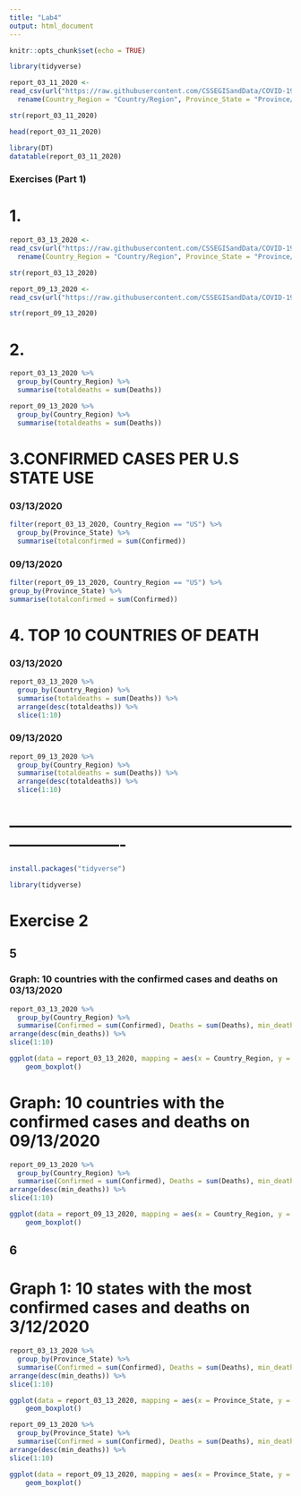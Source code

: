 ```yaml
---
title: "Lab4"
output: html_document
---
```


```r
knitr::opts_chunk$set(echo = TRUE)
```

```r
library(tidyverse)
```

```r
report_03_11_2020 <- 
read_csv(url("https://raw.githubusercontent.com/CSSEGISandData/COVID-19/master/csse_covid_19_data/csse_covid_19_daily_reports/03-11-2020.csv")) %>% 
  rename(Country_Region = "Country/Region", Province_State = "Province/State")
```

```r
str(report_03_11_2020)
```

```r
head(report_03_11_2020)
```

```r
library(DT)
datatable(report_03_11_2020)
```

### Exercises (Part 1)

# 1. 

```r
report_03_13_2020 <-
read_csv(url("https://raw.githubusercontent.com/CSSEGISandData/COVID-19/master/csse_covid_19_data/csse_covid_19_daily_reports/03-13-2020.csv")) %>% 
  rename(Country_Region = "Country/Region", Province_State = "Province/State")
```

```r
str(report_03_13_2020)
```


```r
report_09_13_2020 <-
read_csv(url("https://raw.githubusercontent.com/CSSEGISandData/COVID-19/master/csse_covid_19_data/csse_covid_19_daily_reports/09-13-2020.csv"))  
```

```r
str(report_09_13_2020)
```

# 2. 
```r
report_03_13_2020 %>% 
  group_by(Country_Region) %>% 
  summarise(totaldeaths = sum(Deaths))
```

```r
report_09_13_2020 %>% 
  group_by(Country_Region) %>% 
  summarise(totaldeaths = sum(Deaths))
```

# 3.CONFIRMED CASES PER U.S STATE USE

### 03/13/2020
```r
filter(report_03_13_2020, Country_Region == "US") %>% 
  group_by(Province_State) %>% 
  summarise(totalconfirmed = sum(Confirmed))
```

### 09/13/2020
```r
filter(report_09_13_2020, Country_Region == "US") %>% 
group_by(Province_State) %>% 
summarise(totalconfirmed = sum(Confirmed))
```



# 4. TOP 10 COUNTRIES OF DEATH

### 03/13/2020
```r
report_03_13_2020 %>% 
  group_by(Country_Region) %>% 
  summarise(totaldeaths = sum(Deaths)) %>% 
  arrange(desc(totaldeaths)) %>% 
  slice(1:10)
```

### 09/13/2020
```r
report_09_13_2020 %>% 
  group_by(Country_Region) %>% 
  summarise(totaldeaths = sum(Deaths)) %>% 
  arrange(desc(totaldeaths)) %>% 
  slice(1:10)
```


# ----------------------------------------------------------------------------

```r
install.packages("tidyverse")
```

```r
library(tidyverse)
```


# Exercise 2 

## 5

### Graph: 10 countries with the confirmed cases and deaths on 03/13/2020
```r
report_03_13_2020 %>% 
  group_by(Country_Region) %>% 
  summarise(Confirmed = sum(Confirmed), Deaths = sum(Deaths), min_deaths = min(Deaths)) %>% 
arrange(desc(min_deaths)) %>% 
slice(1:10)

ggplot(data = report_03_13_2020, mapping = aes(x = Country_Region, y = Deaths)) +
    geom_boxplot()
```


# Graph: 10 countries with the confirmed cases and deaths on 09/13/2020
```r
report_09_13_2020 %>% 
  group_by(Country_Region) %>% 
  summarise(Confirmed = sum(Confirmed), Deaths = sum(Deaths), min_deaths = min(Deaths)) %>% 
arrange(desc(min_deaths)) %>% 
slice(1:10)

ggplot(data = report_09_13_2020, mapping = aes(x = Country_Region, y = Deaths)) +
    geom_boxplot()
```
## 6

# Graph 1: 10 states with the most confirmed cases and deaths on 3/12/2020 


```r
report_03_13_2020 %>% 
  group_by(Province_State) %>% 
  summarise(Confirmed = sum(Confirmed), Deaths = sum(Deaths), min_deaths = min(Deaths)) %>% 
arrange(desc(min_deaths)) %>% 
slice(1:10)

ggplot(data = report_03_13_2020, mapping = aes(x = Province_State, y = Deaths)) +
    geom_boxplot()
```

```r
report_09_13_2020 %>% 
  group_by(Province_State) %>% 
  summarise(Confirmed = sum(Confirmed), Deaths = sum(Deaths), min_deaths = min(Deaths)) %>% 
arrange(desc(min_deaths)) %>% 
slice(1:10)

ggplot(data = report_09_13_2020, mapping = aes(x = Province_State, y = Deaths)) +
    geom_boxplot()
```